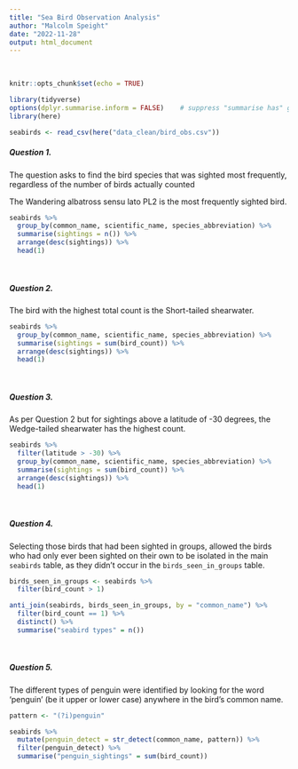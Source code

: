 ```yaml
---
title: "Sea Bird Observation Analysis"
author: "Malcolm Speight"
date: "2022-11-28"
output: html_document
---
```


<br/> 
```r
knitr::opts_chunk$set(echo = TRUE)
```

```r
library(tidyverse)
options(dplyr.summarise.inform = FALSE)    # suppress "summarise has" grouped output message
library(here)

seabirds <- read_csv(here("data_clean/bird_obs.csv"))
```

##### **Question 1.**

The question asks to find the bird species that was sighted most frequently, regardless of the number of birds actually counted 

The Wandering albatross sensu lato PL2 is the most frequently sighted bird. <br/> 

```r
seabirds %>% 
  group_by(common_name, scientific_name, species_abbreviation) %>% 
  summarise(sightings = n()) %>% 
  arrange(desc(sightings)) %>% 
  head(1)
```
<br/>

##### **Question 2.**

The bird with the highest total count is the Short-tailed shearwater. <br/>
```r
seabirds %>% 
  group_by(common_name, scientific_name, species_abbreviation) %>% 
  summarise(sightings = sum(bird_count)) %>% 
  arrange(desc(sightings)) %>% 
  head(1)
```

<br/>

##### **Question 3.**

As per Question 2 but for sightings above a latitude of -30 degrees, the Wedge-tailed shearwater has the highest count. <br/>

```r
seabirds %>% 
  filter(latitude > -30) %>% 
  group_by(common_name, scientific_name, species_abbreviation) %>% 
  summarise(sightings = sum(bird_count)) %>% 
  arrange(desc(sightings)) %>% 
  head(1)
```

<br/>

##### **Question 4.**

Selecting those birds that had been sighted in groups, allowed the birds who had only ever been sighted on their own to be isolated in the main `seabirds` table, as they didn't occur in the `birds_seen_in_groups` table. <br/>

```r
birds_seen_in_groups <- seabirds %>% 
  filter(bird_count > 1)

anti_join(seabirds, birds_seen_in_groups, by = "common_name") %>% 
  filter(bird_count == 1) %>% 
  distinct() %>% 
  summarise("seabird types" = n())
```
<br/>

##### **Question 5.**

The different types of penguin were identified by looking for the word 'penguin' (be it upper or lower case) anywhere in the bird's common name. <br/>

```r
pattern <- "(?i)penguin"

seabirds %>%
  mutate(penguin_detect = str_detect(common_name, pattern)) %>% 
  filter(penguin_detect) %>% 
  summarise("penguin_sightings" = sum(bird_count))
```














